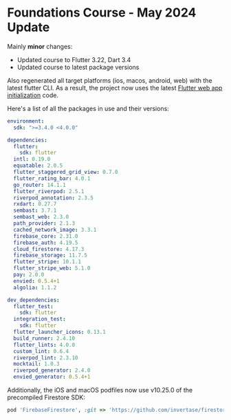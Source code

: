 # Foundations Course - May 2024 Update

Mainly **minor** changes:

- Updated course to Flutter 3.22, Dart 3.4
- Updated course to latest package versions

Also regenerated all target platforms (ios, macos, android, web) with the latest flutter CLI. As a result, the project now uses the latest [Flutter web app initialization](https://docs.flutter.dev/platform-integration/web/bootstrapping) code.

Here's a list of all the packages in use and their versions:

```yaml
environment:
  sdk: ">=3.4.0 <4.0.0"

dependencies:
  flutter:
    sdk: flutter
  intl: 0.19.0
  equatable: 2.0.5
  flutter_staggered_grid_view: 0.7.0
  flutter_rating_bar: 4.0.1
  go_router: 14.1.1
  flutter_riverpod: 2.5.1
  riverpod_annotation: 2.3.5
  rxdart: 0.27.7
  sembast: 3.7.1
  sembast_web: 2.3.0
  path_provider: 2.1.3
  cached_network_image: 3.3.1
  firebase_core: 2.31.0
  firebase_auth: 4.19.5
  cloud_firestore: 4.17.3
  firebase_storage: 11.7.5
  flutter_stripe: 10.1.1
  flutter_stripe_web: 5.1.0
  pay: 2.0.0
  envied: 0.5.4+1
  algolia: 1.1.2

dev_dependencies:
  flutter_test:
    sdk: flutter
  integration_test:
    sdk: flutter    
  flutter_launcher_icons: 0.13.1
  build_runner: 2.4.10
  flutter_lints: 4.0.0
  custom_lint: 0.6.4
  riverpod_lint: 2.3.10
  mocktail: 1.0.3
  riverpod_generator: 2.4.0
  envied_generator: 0.5.4+1
```

Additionally, the iOS and macOS podfiles now use v10.25.0 of the precompiled Firestore SDK:

```ruby
pod 'FirebaseFirestore', :git => 'https://github.com/invertase/firestore-ios-sdk-frameworks.git', :tag => '10.25.0'
```
